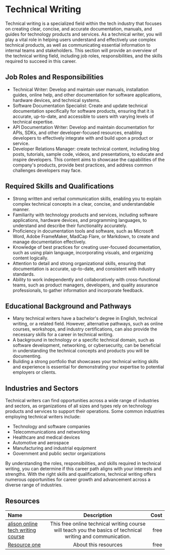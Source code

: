# Technical Writing

Technical writing is a specialized field within the tech industry that focuses on creating clear, concise, and accurate
documentation, manuals, and guides for technology products and services. As a technical writer, you will play a vital role
in helping users understand and effectively use complex technical products, as well as communicating essential information
to internal teams and stakeholders. This section will provide an overview of the technical writing field, including job
roles, responsibilities, and the skills required to succeed in this career.

## Job Roles and Responsibilities

- Technical Writer: Develop and maintain user manuals, installation guides, online help, and other documentation for
  software applications, hardware devices, and technical systems.
- Software Documentation Specialist: Create and update technical documentation specifically for software products,
  ensuring that it is accurate, up-to-date, and accessible to users with varying levels of technical expertise.
- API Documentation Writer: Develop and maintain documentation for APIs, SDKs, and other developer-focused resources,
  enabling developers to effectively integrate with and build upon a product or service.
- Developer Relations Manager: create technical content, including blog posts, tutorials, sample code, videos, and presentations, to educate and inspire developers. This content aims to showcase the capabilities of the company's products, provide best practices, and address common challenges developers may face.

## Required Skills and Qualifications

- Strong written and verbal communication skills, enabling you to explain complex technical concepts in a clear, concise,
  and understandable manner.
- Familiarity with technology products and services, including software applications, hardware devices, and programming
  languages, to understand and describe their functionality accurately.
- Proficiency in documentation tools and software, such as Microsoft Word, Adobe FrameMaker, MadCap Flare, or Markdown, to
  create and manage documentation effectively.
- Knowledge of best practices for creating user-focused documentation, such as using plain language, incorporating visuals,
  and organizing content logically.
- Attention to detail and strong organizational skills, ensuring that documentation is accurate, up-to-date, and consistent
  with industry standards.
- Ability to work independently and collaboratively with cross-functional teams, such as product managers, developers, and
  quality assurance professionals, to gather information and incorporate feedback.

## Educational Background and Pathways

- Many technical writers have a bachelor's degree in English, technical writing, or a related field. However, alternative
  pathways, such as online courses, workshops, and industry certifications, can also provide the necessary skills for a career
  in technical writing.
- A background in technology or a specific technical domain, such as software development, networking, or cybersecurity,
  can be beneficial in understanding the technical concepts and products you will be documenting.
- Building a strong portfolio that showcases your technical writing skills and experience is essential for demonstrating
  your expertise to potential employers or clients.

## Industries and Sectors

Technical writers can find opportunities across a wide range of industries and sectors, as organizations of all sizes and
types rely on technology products and services to support their operations. Some common industries employing technical
writers include:

- Technology and software companies
- Telecommunications and networking
- Healthcare and medical devices
- Automotive and aerospace
- Manufacturing and industrial equipment
- Government and public sector organizations

By understanding the roles, responsibilities, and skills required in technical writing, you can determine if this career
path aligns with your interests and strengths. With the right skills and qualifications, technical writing offers numerous
opportunities for career growth and advancement across a diverse range of industries.

## Resources

| Name   | Description | Cost |
| :----- | :----: | ----: |
| [alison online tech writing course](https://alison.com/course/technical-writing-essentials)    |  This free online technical writing course will teach you the basics of technical writing and communication.   |   free |
| [Resource one](https://example.com/)    |  About this resources   |   free |